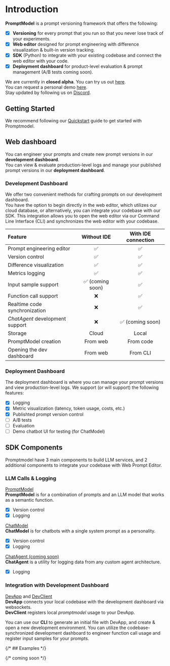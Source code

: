 
# Introduction

**PromptModel** is a prompt versioning framework that offers the following:

- [x] **Versioning** for every prompt that you run so that you never lose track of your experiments.
- [x] **Web editor** designed for prompt engineering with difference visualization & built-in version tracking.
- [x] **SDK** (Python) to integrate with your existing codebase and connect the web editor with your code.
- [x] **Deployment dashboard** for product-level evaluation & prompt management (A/B tests coming soon).

We are currently in **closed alpha**. You can try us out [here](https://app.promptmodel.run).  
You can request a personal demo [here](./schedule-demo.mdx).  
Stay updated by following us on [Discord](https://discord.gg/2Y36M36tZf).

## Getting Started

We recommend following our [Quickstart](./quickstart) guide to get started with Promptmodel.

## Web dashboard

You can engineer your prompts and create new prompt versions in our **development dashboard**.  
You can view & evaluate production-level logs and manage your published prompt versions in our **deployment dashboard**.

### Development Dashboard

We offer two convenient methods for crafting prompts on our development dashboard.  
You have the option to begin directly in the web editor, which utilizes our cloud database, or alternatively, you can integrate your codebase with our SDK. This integration allows you to open the web editor via our Command Line Interface (CLI) and synchronizes the web editor with your codebase.

| Feature                         |   Without IDE    | With IDE connection |
| :------------------------------ | :--------------: | :-----------------: |
| Prompt engineering editor       |        ✅        |         ✅          |
| Version control                 |        ✅        |         ✅          |
| Difference visualization        |        ✅        |         ✅          |
| Metrics logging                 |        ✅        |         ✅          |
| Input sample support            | ✅ (coming soon) |         ✅          |
| Function call support           |        ❌        |         ✅          |
| Realtime code synchronization   |        ❌        |         ✅          |
| _ChatAgent_ development support |        ❌        |  ✅ (coming soon)   |
| Storage                         |      Cloud       |        Local        |
| PromptModel creation            |     From web     |      From code      |
| Opening the dev dashboard       |     From web     |      From CLI       |

### Deployment Dashboard

The deployment dashboard is where you can manage your prompt versions and view production-level logs.
We support (or will support) the following features:

- [x] Logging
- [x] Metric visualization (latency, token usage, costs, etc.)
- [x] Publishted prompt version control
- [ ] A/B tests
- [ ] Evaluation
- [ ] Demo chatbot UI for testing (for ChatModel)

<Cards>
  <Card title="Development Dashboard" href="/docs/web-dashboard/development" />
  <Card title="Deployment Dashboard" href="/docs/web-dashboard/deployment" />
</Cards>

## SDK Components

Promptmodel have 3 main components to build LLM services, and 2 additional components to integrate your codebase with Web Prompt Editor.

### LLM Calls & Logging

[PromptModel](/docs/integrations/python-sdk/promptmodel)  
**PromptModel** is for a combination of prompts and an LLM model that works as a semantic function.

- [x] Version control
- [x] Logging

[ChatModel](/docs/integrations/python-sdk/chatmodel)  
**ChatModel** is for chatbots with a single system prompt as a personality.

- [x] Version control
- [x] Logging

[ChatAgent (coming soon)]()  
**ChatAgent** is a utility for logging data from any custom agent architecture.

- [x] Logging

### Integration with Development Dashboard

[DevApp]() and [DevClient]()  
**DevApp** connects your local codebase with the development dashboard via websockets.  
**DevClient** registers local _promptmodel_ usage to your DevApp.

You can use our **CLI** to generate an initial file with DevApp, and create & open a new development environment.
You can utilize the codebase-synchronized development dashboard to engineer function call usage and register input samples for your prompts.

{/* ## Examples */}

{/* coming soon */}
